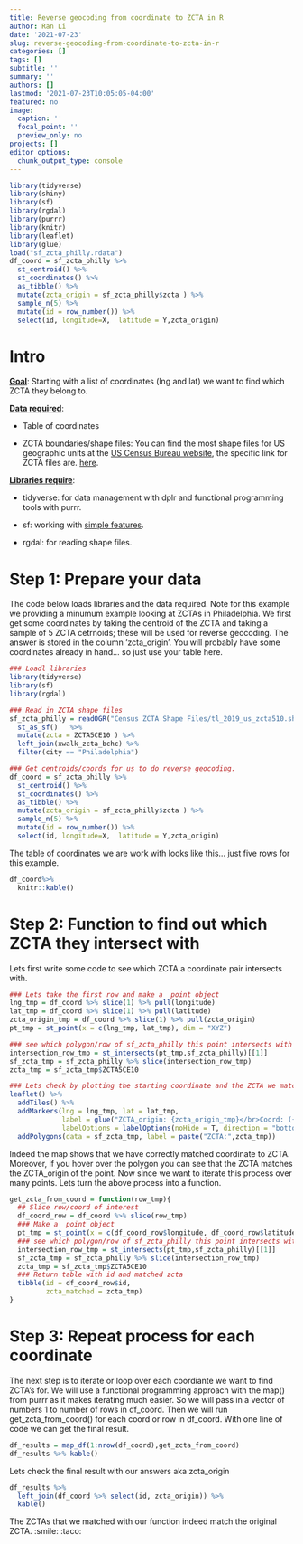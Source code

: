 ```yaml
---
title: Reverse geocoding from coordinate to ZCTA in R
author: Ran Li
date: '2021-07-23'
slug: reverse-geocoding-from-coordinate-to-zcta-in-r
categories: []
tags: []
subtitle: ''
summary: ''
authors: []
lastmod: '2021-07-23T10:05:05-04:00'
featured: no
image:
  caption: ''
  focal_point: ''
  preview_only: no
projects: []
editor_options: 
  chunk_output_type: console
---
```


```r
library(tidyverse)
library(shiny)
library(sf)
library(rgdal)
library(purrr)
library(knitr)
library(leaflet)
library(glue)
load("sf_zcta_philly.rdata")
df_coord = sf_zcta_philly %>% 
  st_centroid() %>% 
  st_coordinates() %>% 
  as_tibble() %>% 
  mutate(zcta_origin = sf_zcta_philly$zcta ) %>% 
  sample_n(5) %>% 
  mutate(id = row_number()) %>% 
  select(id, longitude=X,  latitude = Y,zcta_origin)  

```

# Intro

[**Goal**]{.ul}: Starting with a list of coordinates (lng and lat) we want to find which ZCTA they belong to.

[**Data required**]{.ul}:

-   Table of coordinates

-    ZCTA boundaries/shape files: You can find the most shape files for US geographic units at the [US Census Bureau website](https://www.census.gov/geographies/mapping-files/time-series/geo/tiger-line-file.html), the specific link for ZCTA files are. [here](https://www2.census.gov/geo/tiger/TIGER2019/ZCTA5/).

[**Libraries require**]{.ul}:

-   tidyverse: for data management with dplr and functional programming tools with purrr.

-   sf: working with [simple features](https://r-spatial.github.io/sf/).

-   rgdal: for reading shape files.

# Step 1: Prepare your data

The code below loads libraries and the data required. Note for this example we providing a minumum example looking at ZCTAs in Philadelphia. We first get some coordinates by taking the centroid of the ZCTA and taking a sample of 5 ZCTA cetrnoids; these will be used for reverse geocoding. The answer is stored in the column 'zcta_origin'. You will probably have some coordinates already in hand... so just use your table here.

```r
### Loadl libraries
library(tidyverse)
library(sf)
library(rgdal)

### Read in ZCTA shape files
sf_zcta_philly = readOGR("Census ZCTA Shape Files/tl_2019_us_zcta510.shp") %>%
  st_as_sf()   %>% 
  mutate(zcta = ZCTA5CE10 ) %>% 
  left_join(xwalk_zcta_bchc) %>% 
  filter(city == "Philadelphia")

### Get centroids/coords for us to do reverse geocoding. 
df_coord = sf_zcta_philly %>% 
  st_centroid() %>% 
  st_coordinates() %>% 
  as_tibble() %>% 
  mutate(zcta_origin = sf_zcta_philly$zcta ) %>% 
  sample_n(5) %>% 
  mutate(id = row_number()) %>% 
  select(id, longitude=X,  latitude = Y,zcta_origin)  
```

The table of coordinates we are work with looks like this... just five rows for this example.

```r
df_coord%>% 
  knitr::kable()
```

# Step 2: Function to find out which ZCTA they intersect with

Lets first write some code to see which ZCTA a coordinate pair intersects with.

```r
### Lets take the first row and make a  point object
lng_tmp = df_coord %>% slice(1) %>% pull(longitude)
lat_tmp = df_coord %>% slice(1) %>% pull(latitude)
zcta_origin_tmp = df_coord %>% slice(1) %>% pull(zcta_origin)
pt_tmp = st_point(x = c(lng_tmp, lat_tmp), dim = "XYZ")

### see which polygon/row of sf_zcta_philly this point intersects with
intersection_row_tmp = st_intersects(pt_tmp,sf_zcta_philly)[[1]]
sf_zcta_tmp = sf_zcta_philly %>% slice(intersection_row_tmp)
zcta_tmp = sf_zcta_tmp$ZCTA5CE10

### Lets check by plotting the starting coordinate and the ZCTA we matched
leaflet() %>% 
  addTiles() %>% 
  addMarkers(lng = lng_tmp, lat = lat_tmp,  
             label = glue("ZCTA_origin: {zcta_origin_tmp}</br>Coord: ({round(lng_tmp,2)}, {round(lat_tmp,2)})") %>% HTML(),
             labelOptions = labelOptions(noHide = T, direction = "bottom")) %>% 
  addPolygons(data = sf_zcta_tmp, label = paste("ZCTA:",zcta_tmp))

```

Indeed the map shows that we have correctly matched coordinate to ZCTA. Moreover, if you hover over the polygon you can see that the ZCTA matches the ZCTA_origin of the point. Now since we want to iterate this process over many points. Lets turn the above process into a function.

```r
get_zcta_from_coord = function(row_tmp){
  ## Slice row/coord of interest
  df_coord_row = df_coord %>% slice(row_tmp)
  ### Make a  point object
  pt_tmp = st_point(x = c(df_coord_row$longitude, df_coord_row$latitude), dim = "XYZ")
  ### see which polygon/row of sf_zcta_philly this point intersects with
  intersection_row_tmp = st_intersects(pt_tmp,sf_zcta_philly)[[1]]
  sf_zcta_tmp = sf_zcta_philly %>% slice(intersection_row_tmp)
  zcta_tmp = sf_zcta_tmp$ZCTA5CE10
  ### Return table with id and matched zcta
  tibble(id = df_coord_row$id, 
         zcta_matched = zcta_tmp)
}

```

# Step 3: Repeat process for each coordinate

The next step is to iterate or loop over each coordiante we want to find ZCTA's for. We will use a functional programming approach with the map() from purrr as it makes iterating much easier. So we will pass in a vector of numbers 1 to number of rows in df_coord. Then we will run get_zcta_from_coord() for each coord or row in df_coord. With one line of code we can get the final result.

```r
df_results = map_df(1:nrow(df_coord),get_zcta_from_coord)
df_results %>% kable()
```

Lets check the final result with our answers aka zcta_origin

```r
df_results %>%
  left_join(df_coord %>% select(id, zcta_origin)) %>% 
  kable()
```

The ZCTAs that we matched with our function indeed match the original ZCTA. :smile: :taco:
